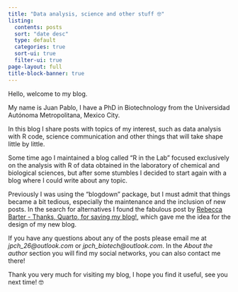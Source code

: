 ```yaml
---
title: "Data analysis, science and other stuff 🤓"
listing:
  contents: posts
  sort: "date desc"
  type: default
  categories: true
  sort-ui: true
  filter-ui: true
page-layout: full
title-block-banner: true
---
```


Hello, welcome to my blog.

My name is Juan Pablo, I have a PhD in Biotechnology from the Universidad Autónoma Metropolitana, Mexico City.

In this blog I share posts with topics of my interest, such as data analysis with R code, science communication and other things that will take shape little by little.

Some time ago I maintained a blog called "R in the Lab" focused exclusively on the analysis with R of data obtained in the laboratory of chemical and biological sciences, but after some stumbles I decided to start again with a blog where I could write about any topic.

Previously I was using the "blogdown" package, but I must admit that things became a bit tedious, especially the maintenance and the inclusion of new posts. In the search for alternatives I found the fabulous post by [Rebecca Barter - Thanks, Quarto, for saving my blog!](https://www.rebeccabarter.com/blog/2023-03-21-quarto-website), which gave me the idea for the design of my new blog.

If you have any questions about any of the posts please email me at *jpch_26\@outlook.com* or *jpch_biotech\@outlook.com*. In the *About the author* section you will find my social networks, you can also contact me there!

Thank you very much for visiting my blog, I hope you find it useful, see you next time! 🤓
